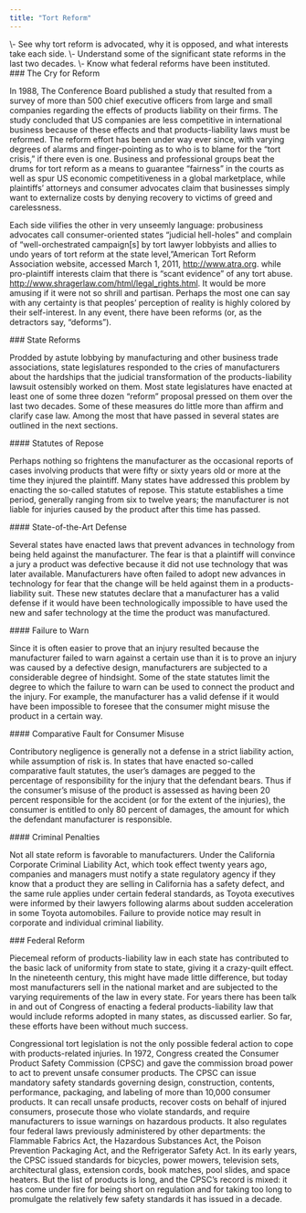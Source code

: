 ```yaml
---
title: "Tort Reform"
---
```

<div className="content-chunk" data-subsection-id = "Learning-Objectives-22pt">
<Info title="LEARNING OBJECTIVES">\- See why tort reform is advocated, why it is opposed, and what interests take each side.  
\- Understand some of the significant state reforms in the last two decades.  
\- Know what federal reforms have been instituted.</Info>
</div>
<div className="content-chunk" data-subsection-id = "The-Cry-for-Reform-250t">
### The Cry for Reform

In 1988, The Conference Board published a study that resulted from a survey of more than 500 chief executive officers from large and small companies regarding the effects of products liability on their firms. The study concluded that US companies are less competitive in international business because of these effects and that products-liability laws must be reformed. The reform effort has been under way ever since, with varying degrees of alarms and finger-pointing as to who is to blame for the “tort crisis,” if there even is one. Business and professional groups beat the drums for tort reform as a means to guarantee “fairness” in the courts as well as spur US economic competitiveness in a global marketplace, while plaintiffs’ attorneys and consumer advocates claim that businesses simply want to externalize costs by denying recovery to victims of greed and carelessness. 

Each side vilifies the other in very unseemly language: probusiness advocates call consumer-oriented states “judicial hell-holes” and complain of “well-orchestrated campaign\[s\] by tort lawyer lobbyists and allies to undo years of tort reform at the state level,”American Tort Reform Association website, accessed March 1, 2011, http://www.atra.org. while pro-plaintiff interests claim that there is “scant evidence” of any tort abuse. http://www.shragerlaw.com/html/legal_rights.html. It would be more amusing if it were not so shrill and partisan. Perhaps the most one can say with any certainty is that peoples’ perception of reality is highly colored by their self-interest. In any event, there have been reforms (or, as the detractors say, “deforms”).
</div>
<div className="content-chunk" data-subsection-id = "State-Reforms-249t">
### State Reforms

Prodded by astute lobbying by manufacturing and other business trade associations, state legislatures responded to the cries of manufacturers about the hardships that the judicial transformation of the products-liability lawsuit ostensibly worked on them. Most state legislatures have enacted at least one of some three dozen “reform” proposal pressed on them over the last two decades. Some of these measures do little more than affirm and clarify case law. Among the most that have passed in several states are outlined in the next sections.
</div>
<div className="content-chunk" data-subsection-id = "Statutes-of-Repose-251t">
#### Statutes of Repose

Perhaps nothing so frightens the manufacturer as the occasional reports of cases involving products that were fifty or sixty years old or more at the time they injured the plaintiff. Many states have addressed this problem by enacting the so-called statutes of repose. This statute establishes a time period, generally ranging from six to twelve years; the manufacturer is not liable for injuries caused by the product after this time has passed.
</div>
<div className="content-chunk" data-subsection-id = "State-of-the-Art-Defense-252t">
#### State-of-the-Art Defense

Several states have enacted laws that prevent advances in technology from being held against the manufacturer. The fear is that a plaintiff will convince a jury a product was defective because it did not use technology that was later available. Manufacturers have often failed to adopt new advances in technology for fear that the change will be held against them in a products-liability suit. These new statutes declare that a manufacturer has a valid defense if it would have been technologically impossible to have used the new and safer technology at the time the product was manufactured.
</div>
<div className="content-chunk" data-subsection-id = "Failure-to-Warn-253t">
#### Failure to Warn

Since it is often easier to prove that an injury resulted because the manufacturer failed to warn against a certain use than it is to prove an injury was caused by a defective design, manufacturers are subjected to a considerable degree of hindsight. Some of the state statutes limit the degree to which the failure to warn can be used to connect the product and the injury. For example, the manufacturer has a valid defense if it would have been impossible to foresee that the consumer might misuse the product in a certain way.
</div>
<div className="content-chunk" data-subsection-id = "Comparative-Fault-for-Consumer-Misuse-254t">
#### Comparative Fault for Consumer Misuse

Contributory negligence is generally not a defense in a strict liability action, while assumption of risk is. In states that have enacted so-called comparative fault statutes, the user’s damages are pegged to the percentage of responsibility for the injury that the defendant bears. Thus if the consumer’s misuse of the product is assessed as having been 20 percent responsible for the accident (or for the extent of the injuries), the consumer is entitled to only 80 percent of damages, the amount for which the defendant manufacturer is responsible.
</div>
<div className="content-chunk" data-subsection-id = "Criminal-Penalties-255t">
#### Criminal Penalties

Not all state reform is favorable to manufacturers. Under the California Corporate Criminal Liability Act, which took effect twenty years ago, companies and managers must notify a state regulatory agency if they know that a product they are selling in California has a safety defect, and the same rule applies under certain federal standards, as Toyota executives were informed by their lawyers following alarms about sudden acceleration in some Toyota automobiles. Failure to provide notice may result in corporate and individual criminal liability.
</div>
<div className="content-chunk" data-subsection-id = "Federal-Reform-256t">
### Federal Reform

Piecemeal reform of products-liability law in each state has contributed to the basic lack of uniformity from state to state, giving it a crazy-quilt effect. In the nineteenth century, this might have made little difference, but today most manufacturers sell in the national market and are subjected to the varying requirements of the law in every state. For years there has been talk in and out of Congress of enacting a federal products-liability law that would include reforms adopted in many states, as discussed earlier. So far, these efforts have been without much success.

Congressional tort legislation is not the only possible federal action to cope with products-related injuries. In 1972, Congress created the Consumer Product Safety Commission (CPSC) and gave the commission broad power to act to prevent unsafe consumer products. The CPSC can issue mandatory safety standards governing design, construction, contents, performance, packaging, and labeling of more than 10,000 consumer products. It can recall unsafe products, recover costs on behalf of injured consumers, prosecute those who violate standards, and require manufacturers to issue warnings on hazardous products. It also regulates four federal laws previously administered by other departments: the Flammable Fabrics Act, the Hazardous Substances Act, the Poison Prevention Packaging Act, and the Refrigerator Safety Act. In its early years, the CPSC issued standards for bicycles, power mowers, television sets, architectural glass, extension cords, book matches, pool slides, and space heaters. But the list of products is long, and the CPSC’s record is mixed: it has come under fire for being short on regulation and for taking too long to promulgate the relatively few safety standards it has issued in a decade.
</div>
